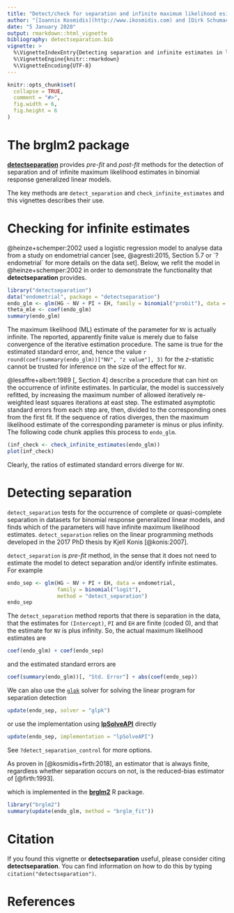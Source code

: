 ```yaml
---
title: "Detect/check for separation and infinite maximum likelihood esitmates in logistic regression"
author: "[Ioannis Kosmidis](http://www.ikosmidis.com) and [Dirk Schumacher](http://www.dirk-schumacher.net)"
date: "5 January 2020"
output: rmarkdown::html_vignette
bibliography: detectseparation.bib
vignette: >
  %\VignetteIndexEntry{Detecting separation and infinite estimates in logistic regression}
  %\VignetteEngine{knitr::rmarkdown}
  %\VignetteEncoding{UTF-8}
---
```


```r
knitr::opts_chunk$set(
  collapse = TRUE,
  comment = "#>",
  fig.width = 6,
  fig.height = 6
)
```


# The **brglm2** package

[**detectseparation**](https://github.com/ikosmidis/detectseparation) provides *pre-fit* and *post-fit* methods for the detection of separation and of infinite maximum likelihood estimates in binomial response generalized linear models.

The key methods are `detect_separation` and `check_infinite_estimates` and this vignettes describes their use.

# Checking for infinite estimates

@heinze+schemper:2002 used a logistic regression model to analyse data from a
study on endometrial cancer [see, @agresti:2015, Section 5.7 or `?endometrial` for more  details on the data set]. Below, we refit the model in @heinze+schemper:2002 in order to demonstrate the functionality that **detectseparation** provides.
```r
library("detectseparation")
data("endometrial", package = "detectseparation")
endo_glm <- glm(HG ~ NV + PI + EH, family = binomial("probit"), data = endometrial)
theta_mle <- coef(endo_glm)
summary(endo_glm)
```
The maximum likelihood (ML) estimate of the parameter for `NV` is actually
infinite. The reported, apparently finite value is merely due to false
convergence of the iterative estimation procedure. The same is true
for the estimated standard error, and, hence the value `r
round(coef(summary(endo_glm))["NV", "z value"], 3)` for the $z$-statistic
cannot be trusted for inference on the size of the effect for `NV`.

@lesaffre+albert:1989[, Section 4] describe a procedure that can hint on the occurrence of infinite estimates. In particular, the model is successively refitted, by increasing the maximum number of allowed iteratively re-weighted least squares iterations at east step. The estimated asymptotic standard errors from each step are, then, divided to the corresponding ones from the first fit. If the sequence of ratios diverges, then the maximum likelihood estimate of the corresponding parameter is minus or plus infinity. The following code chunk applies this process to `endo_glm`.
```r
(inf_check <- check_infinite_estimates(endo_glm))
plot(inf_check)
```

Clearly, the ratios of estimated standard errors diverge for `NV`.

# Detecting separation
`detect_separation` tests for the occurrence of complete or
quasi-complete separation in datasets for binomial response
generalized linear models, and finds which of the parameters will have
infinite maximum likelihood estimates. `detect_separation` relies on
the linear programming methods developed in the 2017 PhD thesis by
Kjell Konis [@konis:2007].

`detect_separation` is *pre-fit* method, in the sense that it does not need to estimate the model to detect separation and/or identify infinite estimates. For example
```r
endo_sep <- glm(HG ~ NV + PI + EH, data = endometrial,
                family = binomial("logit"),
                method = "detect_separation")
endo_sep
```
The `detect_separation` method reports that there is separation in the data, that the estimates for `(Intercept)`, `PI` and `EH` are finite (coded 0), and that the estimate for  `NV` is plus infinity. So, the actual maximum likelihood estimates are
```r
coef(endo_glm) + coef(endo_sep)
```
and the estimated standard errors are
```r
coef(summary(endo_glm))[, "Std. Error"] + abs(coef(endo_sep))
```

We can also use the [`glpk`](https://CRAN.R-project.org/package=ROI.plugin.glpk) solver for solving the linear program for separation detection
```r
update(endo_sep, solver = "glpk")
```
or use the implementation using [**lpSolveAPI**](https://CRAN.R-project.org/package=ROI.plugin.glpk) directly
```r
update(endo_sep, implementation = "lpSolveAPI")
```
See `?detect_separation_control` for more options.

As proven in [@kosmidis+firth:2018], an estimator that is always finite, regardless whether separation occurs on not, is the reduced-bias estimator of [@firth:1993]. 

which is implemented in the [**brglm2**](https://CRAN.R-project.org/package=brglm2) R package. 
```r
library("brglm2")
summary(update(endo_glm, method = "brglm_fit"))
```

# Citation
If you found this vignette or **detectseparation** useful, please consider citing **detectseparation**. You can find information on how to do this by typing `citation("detectseparation")`.

# References
